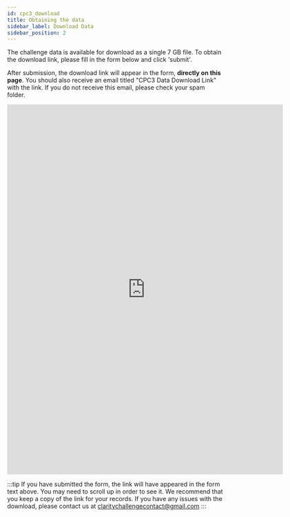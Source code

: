 ```yaml
---
id: cpc3_download
title: Obtaining the data
sidebar_label: Download Data
sidebar_position: 2
---
```



The challenge data is available for download as a single 7 GB file. To obtain the download link, please fill in the form below and click 'submit'.

After submission, the download link will appear in the form, <b>directly on this page</b>. You should also receive an email titled "CPC3 Data Download Link" with the link. If you do not receive this email, please check your spam folder.

<iframe src="https://docs.google.com/forms/d/e/1FAIpQLSeTgQnsX-suCUi66QOiv3vOkPJs2E1q65j4kJj62mya9j_x3w/viewform?embedded=true" width="640" height="860" frameborder="0" marginheight="0" marginwidth="0">Loading…</iframe>

:::tip
If you have submitted the form, the link will have appeared in the form text above. You may need to scroll up in order to see it. We recommend that you keep a copy of the link for your records. If you have any issues with the download, please contact us at [claritychallengecontact@gmail.com](mailto:claritychallengecontact@gmail.com)
:::
